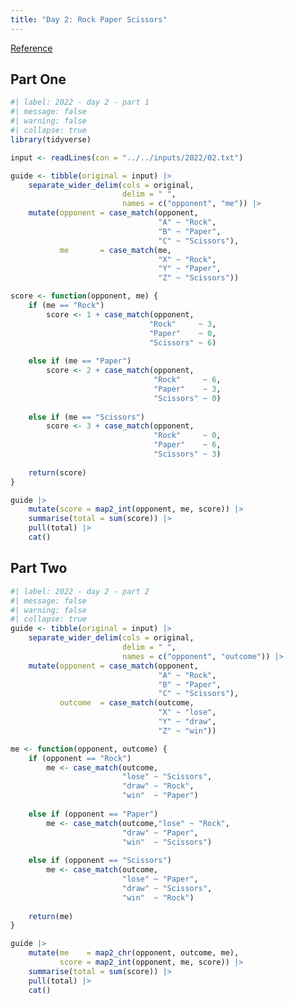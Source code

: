 ```yaml
---
title: "Day 2: Rock Paper Scissors"
---
```


[Reference](https://adventofcode.com/2022/day/2)

## Part One

```r
#| label: 2022 - day 2 - part 1
#| message: false
#| warning: false
#| collapse: true
library(tidyverse)

input <- readLines(con = "../../inputs/2022/02.txt")

guide <- tibble(original = input) |> 
    separate_wider_delim(cols = original,
                         delim = " ",
                         names = c("opponent", "me")) |> 
    mutate(opponent = case_match(opponent,
                                 "A" ~ "Rock",
                                 "B" ~ "Paper",
                                 "C" ~ "Scissors"),
           me       = case_match(me,
                                 "X" ~ "Rock",
                                 "Y" ~ "Paper",
                                 "Z" ~ "Scissors"))

score <- function(opponent, me) {
    if (me == "Rock")
        score <- 1 + case_match(opponent,
                               "Rock"     ~ 3,
                               "Paper"    ~ 0,
                               "Scissors" ~ 6)
    
    else if (me == "Paper")
        score <- 2 + case_match(opponent, 
                                "Rock"     ~ 6,
                                "Paper"    ~ 3,
                                "Scissors" ~ 0)
    
    else if (me == "Scissors")
        score <- 3 + case_match(opponent,
                                "Rock"     ~ 0,
                                "Paper"    ~ 6,
                                "Scissors" ~ 3)
    
    return(score)
}

guide |> 
    mutate(score = map2_int(opponent, me, score)) |> 
    summarise(total = sum(score)) |> 
    pull(total) |> 
    cat()
```

## Part Two

```r
#| label: 2022 - day 2 - part 2
#| message: false
#| warning: false
#| collapse: true
guide <- tibble(original = input) |> 
    separate_wider_delim(cols = original,
                         delim = " ",
                         names = c("opponent", "outcome")) |> 
    mutate(opponent = case_match(opponent,
                                 "A" ~ "Rock",
                                 "B" ~ "Paper",
                                 "C" ~ "Scissors"),
           outcome  = case_match(outcome,
                                 "X" ~ "lose",
                                 "Y" ~ "draw",
                                 "Z" ~ "win"))

me <- function(opponent, outcome) {
    if (opponent == "Rock")
        me <- case_match(outcome,
                         "lose" ~ "Scissors",
                         "draw" ~ "Rock",
                         "win"  ~ "Paper")
    
    else if (opponent == "Paper")
        me <- case_match(outcome,"lose" ~ "Rock",
                         "draw" ~ "Paper",
                         "win"  ~ "Scissors")
    
    else if (opponent == "Scissors")
        me <- case_match(outcome,
                         "lose" ~ "Paper",
                         "draw" ~ "Scissors",
                         "win"  ~ "Rock")
    
    return(me)
}

guide |> 
    mutate(me    = map2_chr(opponent, outcome, me),
           score = map2_int(opponent, me, score)) |> 
    summarise(total = sum(score)) |> 
    pull(total) |> 
    cat()
```
